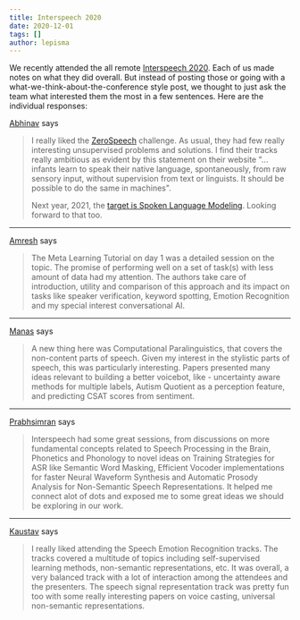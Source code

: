 ```yaml
---
title: Interspeech 2020
date: 2020-12-01
tags: []
author: lepisma
---
```


We recently attended the all remote [Interspeech
2020](http://www.interspeech2020.org/). Each of us made notes on what they did
overall. But instead of posting those or going with a
what-we-think-about-the-conference style post, we thought to just ask the team
what interested them the most in a few sentences. Here are the individual
responses:

[Abhinav](https://lepisma.xyz/) says

> I really liked the [ZeroSpeech](https://zerospeech.com/) challenge. As usual,
> they had few really interesting unsupervised problems and solutions. I find
> their tracks really ambitious as evident by this statement on their website
> "... infants learn to speak their native language, spontaneously, from raw
> sensory input, without supervision from text or linguists. It should be
> possible to do the same in machines".
> 
> Next year, 2021, the [target is Spoken Language
> Modeling](https://zerospeech.com/2021/news.html). Looking forward to that too.

---

[Amresh](https://ltbringer.github.io/blog/) says

> The Meta Learning Tutorial on day 1 was a detailed session on the topic. The
> promise of performing well on a set of task(s) with less amount of data had my
> attention. The authors take care of introduction, utility and comparison of
> this approach and its impact on tasks like speaker verification, keyword
> spotting, Emotion Recognition and my special interest conversational AI.

---

[Manas](https://github.com/janaab11/) says

> A new thing here was Computational Paralinguistics, that covers the
> non-content parts of speech. Given my interest in the stylistic parts of
> speech, this was particularly interesting. Papers presented many ideas
> relevant to building a better voicebot, like - uncertainty aware methods for
> multiple labels, Autism Quotient as a perception feature, and predicting CSAT
> scores from sentiment.

---

[Prabhsimran](https://github.com/pskrunner14) says

> Interspeech had some great sessions, from discussions on more fundamental
> concepts related to Speech Processing in the Brain, Phonetics and Phonology to
> novel ideas on Training Strategies for ASR like Semantic Word Masking,
> Efficient Vocoder implementations for faster Neural Waveform Synthesis and
> Automatic Prosody Analysis for Non-Semantic Speech Representations. It helped
> me connect alot of dots and exposed me to some great ideas we should be
> exploring in our work.

---

[Kaustav](https://www.linkedin.com/in/kaustavtamuly/) says

> I really liked attending the Speech Emotion Recognition tracks. The tracks
> covered a multitude of topics including self-supervised learning methods,
> non-semantic representations, etc. It was overall, a very balanced track with
> a lot of interaction among the attendees and the presenters. The speech signal
> representation track was pretty fun too with some really interesting papers on
> voice casting, universal non-semantic representations.
